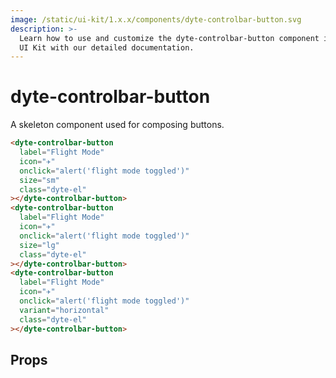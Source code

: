 ```yaml
---
image: /static/ui-kit/1.x.x/components/dyte-controlbar-button.svg
description: >-
  Learn how to use and customize the dyte-controlbar-button component in ProductDB's
  UI Kit with our detailed documentation.
---
```


# dyte-controlbar-button

A skeleton component used for composing buttons.

```html
<dyte-controlbar-button
  label="Flight Mode"
  icon="✈️"
  onclick="alert('flight mode toggled')"
  size="sm"
  class="dyte-el"
></dyte-controlbar-button>
<dyte-controlbar-button
  label="Flight Mode"
  icon="✈️"
  onclick="alert('flight mode toggled')"
  size="lg"
  class="dyte-el"
></dyte-controlbar-button>
<dyte-controlbar-button
  label="Flight Mode"
  icon="✈️"
  onclick="alert('flight mode toggled')"
  variant="horizontal"
  class="dyte-el"
></dyte-controlbar-button>
```

## Props

<PropsTable of="dyte-controlbar-button" />

<head>
  <title>UI Kit dyte-controlbar-button</title>
</head>
